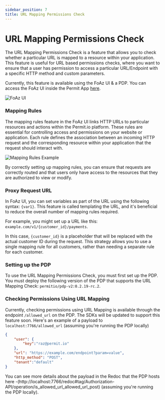 ```yaml
---
sidebar_position: 7
title: URL Mapping Permissions Check
---
```


# URL Mapping Permissions Check

The URL Mapping Permissions Check is a feature that allows you to check whether a particular URL is
mapped to a resource within your application. This feature is useful for URL based permissions checks, where you
want to ensure that a user has permission to access a particular URL/Endpoint with a specific HTTP method and custom parameters.

Currently, this feature is available using the FoAz UI & a PDP. You can access the FoAz UI inside the Permit App [here](https://app.permit.io/foaz-proxy).

![FoAz UI](/img/foaz/foaz-ui.png)

### Mapping Rules

The mapping rules feature in the FoAz UI links HTTP URLs to particular resources and actions within the Permit.io platform.
These rules are essential for controlling access and permissions on your website or application. Each rule defines the
association between an incoming HTTP request and the corresponding resource within your application that the request should
interact with.

![Mapping Rules Example](/img/foaz/mapping-rules.png)

By correctly setting up mapping rules, you can ensure that requests are correctly routed and that users only have access
to the resources that they are authorized to view or modify.

### Proxy Request URL

In FoAz UI, you can set variables as part of the URL using the following syntax: `{var1}`. This feature is called templating
the URL, and it's beneficial to reduce the overall number of mapping rules required.

For example, you might set up a URL like this: `example.com/v1/{customer_id}/payments`.

In this case, `{customer_id}` is a placeholder that will be replaced with the actual customer ID during the request.
This strategy allows you to use a single mapping rule for all customers, rather than needing a separate rule for each customer.

### Setting up the PDP

To use the URL Mapping Permissions Check, you must first set up the PDP.
You must deploy the following version of the PDP that supports the URL Mapping Check: `permitio/pdp-v2:0.2.19-rc.2`.

### Checking Permissions Using URL Mapping

Currently, checking permissions using URL Mapping is available through the endpoint `/allowed_url` on the PDP.
The SDKs will be updated to support this feature soon.
Here's an example of a payload to `localhost:7766/allowed_url` (assuming you're running the PDP locally)
```json
{
    "user": {
        "key":"raz@permit.io"
    },
    "url": "https://example.com/endpoint?param=value",
    "http_method": "POST",
    "tenant":"default"
}
```
You can see more details about the payload in the Redoc that the PDP hosts here -(http://localhost:7766/redoc#tag/Authorization-API/operation/is_allowed_url_allowed_url_post) (assuming you're running the PDP locally).